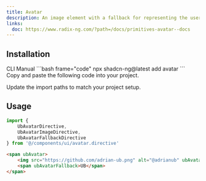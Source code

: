 ```yaml
---
title: Avatar
description: An image element with a fallback for representing the user.
links:
  doc: https://www.radix-ng.com/?path=/docs/primitives-avatar--docs
---
```


<ComponentPreview name="avatar-demo" />

## Installation

<Tabs>
<TabsList>
<TabsTrigger value="cli">CLI</TabsTrigger>
<TabsTrigger value="manual">Manual</TabsTrigger>
</TabsList>

<TabsContent value="cli">
```bash frame="code"
npx shadcn-ng@latest add avatar
```
</TabsContent>

<TabsContent value="manual">
<Step>
<StepItem>Copy and paste the following code into your project.</StepItem>

<ComponentSource name="avatar" />

<StepItem>Update the import paths to match your project setup.</StepItem>
</Step>

</TabsContent>
</Tabs>

## Usage

```ts
import {
    UbAvatarDirective,
    UbAvatarImageDirective,
    UbAvatarFallbackDirective
} from '@/components/ui/avatar.directive'
```

```html
<span ubAvatar>
    <img src="https://github.com/adrian-ub.png" alt="@adrianub" ubAvatarImage />
    <span ubAvatarFallback>UB</span>
</span>
```
